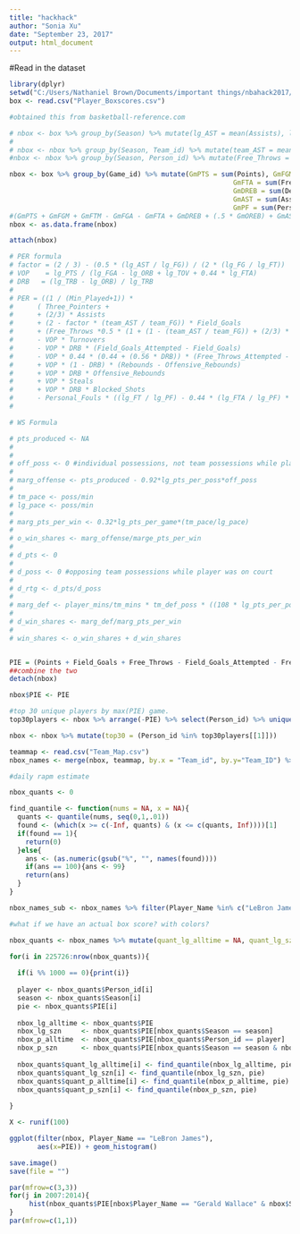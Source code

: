 ```yaml
---
title: "hackhack"
author: "Sonia Xu"
date: "September 23, 2017"
output: html_document
---
```


#Read in the dataset
```r
library(dplyr)
setwd("C:/Users/Nathaniel Brown/Documents/important things/nbahack2017/Basketball Data")
box <- read.csv("Player_Boxscores.csv")

#obtained this from basketball-reference.com

# nbox <- box %>% group_by(Season) %>% mutate(lg_AST = mean(Assists), lg_FG = mean(Field_Goals), lg_ORB = mean(Offensive_Rebounds), lg_FT = mean(Free_Throws), lg_PTS = mean(Points), lg_FGA = mean(Field_Goals_Attempted), lg_TOV = mean(Turnovers), lg_FTA = mean(Free_Throws_Attempted), lg_TRB = mean(Rebounds), lg_PF = mean(Personal_Fouls))#splitting the data into league averages
# 
# nbox <- nbox %>% group_by(Season, Team_id) %>% mutate(team_AST = mean(Assists), team_FG = mean(Field_Goals)) #team averages
#nbox <- nbox %>% group_by(Season, Person_id) %>% mutate(Free_Throws = sum(Free_Throws), Free_Throws_Attempted = sum(Free_Throws_Attempted, Assists = sum(Assists), )

nbox <- box %>% group_by(Game_id) %>% mutate(GmPTS = sum(Points), GmFGM = sum(Field_Goals), GmFTM = sum(Free_Throws),
                                                        GmFTA = sum(Free_Throws_Attempted), GmFGA = sum(Field_Goals_Attempted),
                                                        GmDREB = sum(Defensive_Rebounds), GmOREB = sum(Offensive_Rebounds),
                                                        GmAST = sum(Assists), GmSTL = sum(Steals), GmBLK = sum(Blocked_Shots),
                                                        GmPF = sum(Personal_Fouls), GmTO = sum(Turnovers))
#(GmPTS + GmFGM + GmFTM - GmFGA - GmFTA + GmDREB + (.5 * GmOREB) + GmAST + GmSTL + (.5 * GmBLK) - GmPF - GmTO)
nbox <- as.data.frame(nbox)

attach(nbox)

# PER formula
# factor = (2 / 3) - (0.5 * (lg_AST / lg_FG)) / (2 * (lg_FG / lg_FT))
# VOP    = lg_PTS / (lg_FGA - lg_ORB + lg_TOV + 0.44 * lg_FTA)
# DRB   = (lg_TRB - lg_ORB) / lg_TRB
# 
# PER = ((1 / (Min_Played+1)) *
#      ( Three_Pointers +
#      + (2/3) * Assists
#      + (2 - factor * (team_AST / team_FG)) * Field_Goals
#      + (Free_Throws *0.5 * (1 + (1 - (team_AST / team_FG)) + (2/3) * (team_AST / team_FG)))
#      - VOP * Turnovers
#      - VOP * DRB * (Field_Goals_Attempted - Field_Goals)
#      - VOP * 0.44 * (0.44 + (0.56 * DRB)) * (Free_Throws_Attempted - Free_Throws)
#      + VOP * (1 - DRB) * (Rebounds - Offensive_Rebounds)
#      + VOP * DRB * Offensive_Rebounds
#      + VOP * Steals
#      + VOP * DRB * Blocked_Shots
#      - Personal_Fouls * ((lg_FT / lg_PF) - 0.44 * (lg_FTA / lg_PF) * VOP)))
# 

# WS Formula

# pts_produced <- NA
# 
# 
# off_poss <- 0 #individual possessions, not team possessions while player was on court
# 
# marg_offense <- pts_produced - 0.92*lg_pts_per_poss*off_poss
# 
# tm_pace <- poss/min
# lg_pace <- poss/min
# 
# marg_pts_per_win <- 0.32*lg_pts_per_game*(tm_pace/lg_pace)
# 
# o_win_shares <- marg_offense/marge_pts_per_win
# 
# d_pts <- 0
# 
# d_poss <- 0 #opposing team possessions while player was on court
# 
# d_rtg <- d_pts/d_poss
# 
# marg_def <- player_mins/tm_mins * tm_def_poss * ((108 * lg_pts_per_poss) - (d_rtg/100))
# 
# d_win_shares <- marg_def/marg_pts_per_win
# 
# win_shares <- o_win_shares + d_win_shares


PIE = (Points + Field_Goals + Free_Throws - Field_Goals_Attempted - Free_Throws_Attempted + Defensive_Rebounds + (.5 * Offensive_Rebounds) + Assists + Steals + (.5 * Blocked_Shots) - Personal_Fouls - Turnovers) / (GmPTS + GmFGM + GmFTM - GmFGA - GmFTA + GmDREB + (.5 * GmOREB) + GmAST + GmSTL + (.5 * GmBLK) - GmPF - GmTO)
##combine the two
detach(nbox)

nbox$PIE <- PIE

#top 30 unique players by max(PIE) game.
top30players <- nbox %>% arrange(-PIE) %>% select(Person_id) %>% unique() %>% head(30)

nbox <- nbox %>% mutate(top30 = (Person_id %in% top30players[[1]]))

teammap <- read.csv("Team_Map.csv")
nbox_names <- merge(nbox, teammap, by.x = "Team_id", by.y="Team_ID") %>% rename(Home_City = City, "Home_Team" = Team) %>% merge(teammap, by.x = "vs_team_id", by.y = "Team_ID") %>% rename(Away_City = City, "Away_Team" = Team) %>% select(-grep("SportVU", names(.)))

#daily rapm estimate

nbox_quants <- 0

find_quantile <- function(nums = NA, x = NA){
  quants <- quantile(nums, seq(0,1,.01))
  found <- (which(x >= c(-Inf, quants) & (x <= c(quants, Inf))))[1]
  if(found == 1){
    return(0)
  }else{
    ans <- (as.numeric(gsub("%", "", names(found))))
    if(ans == 100){ans <- 99}
    return(ans)
  }
}

nbox_names_sub <- nbox_names %>% filter(Player_Name %in% c("LeBron James", "Lorenzo Brown", "Gerald Wallace"))

#what if we have an actual box score? with colors?

nbox_quants <- nbox_names %>% mutate(quant_lg_alltime = NA, quant_lg_szn = NA, quant_p_alltime = NA, quant_p_szn = NA) %>% arrange(Person_id, Season, -PIE)

for(i in 225726:nrow(nbox_quants)){
  
  if(i %% 1000 == 0){print(i)}
  
  player <- nbox_quants$Person_id[i]
  season <- nbox_quants$Season[i]
  pie <- nbox_quants$PIE[i]
  
  nbox_lg_alltime <- nbox_quants$PIE
  nbox_lg_szn     <- nbox_quants$PIE[nbox_quants$Season == season]
  nbox_p_alltime  <- nbox_quants$PIE[nbox_quants$Person_id == player]
  nbox_p_szn      <- nbox_quants$PIE[nbox_quants$Season == season & nbox_quants$Person_id == player]
  
  nbox_quants$quant_lg_alltime[i] <- find_quantile(nbox_lg_alltime, pie)
  nbox_quants$quant_lg_szn[i] <- find_quantile(nbox_lg_szn, pie)
  nbox_quants$quant_p_alltime[i] <- find_quantile(nbox_p_alltime, pie)
  nbox_quants$quant_p_szn[i] <- find_quantile(nbox_p_szn, pie)
  
}

X <- runif(100)

ggplot(filter(nbox, Player_Name == "LeBron James"),
       aes(x=PIE)) + geom_histogram()

save.image()
save(file = "")
```

```r
par(mfrow=c(3,3))
for(j in 2007:2014){
     hist(nbox_quants$PIE[nbox$Player_Name == "Gerald Wallace" & nbox$Season == j], main = j)
}
par(mfrow=c(1,1))
```